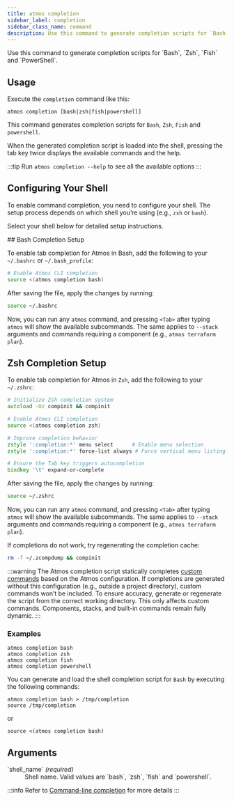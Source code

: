 ```yaml
---
title: atmos completion
sidebar_label: completion
sidebar_class_name: command
description: Use this command to generate completion scripts for `Bash`, `Zsh`, `Fish` and `PowerShell`.
---
```


<Intro>
Use this command to generate completion scripts for `Bash`, `Zsh`, `Fish` and `PowerShell`.
</Intro>

<Screengrab title="atmos completion --help" slug="atmos-completion--help" />

## Usage

Execute the `completion` command like this:

```shell
atmos completion [bash|zsh|fish|powershell]
```

This command generates completion scripts for `Bash`, `Zsh`, `Fish` and `powershell`.

When the generated completion script is loaded into the shell, pressing the tab key twice displays the available commands and the help.

:::tip
Run `atmos completion --help` to see all the available options
:::

## Configuring Your Shell

To enable command completion, you need to configure your shell. The setup process depends on which shell you’re using (e.g., `zsh` or `bash`).

Select your shell below for detailed setup instructions.

<Tabs>
  <TabItem value="bash" label="Bash" default>
## Bash Completion Setup

To enable tab completion for Atmos in Bash, add the following to your `~/.bashrc` or `~/.bash_profile`:

```bash
# Enable Atmos CLI completion
source <(atmos completion bash)
```
After saving the file, apply the changes by running:

```zsh
source ~/.bashrc
```

Now, you can run any `atmos` command, and pressing `<Tab>` after typing `atmos` will show the available subcommands. The same applies to `--stack` arguments and commands requiring a component (e.g., `atmos terraform plan`).

</TabItem>
<TabItem value="zsh" name="Zsh">

## Zsh Completion Setup

To enable tab completion for Atmos in `Zsh`, add the following to your `~/.zshrc`:

```zsh
# Initialize Zsh completion system
autoload -Uz compinit && compinit

# Enable Atmos CLI completion
source <(atmos completion zsh)

# Improve completion behavior
zstyle ':completion:*' menu select      # Enable menu selection
zstyle ':completion:*' force-list always # Force vertical menu listing

# Ensure the Tab key triggers autocompletion
bindkey '\t' expand-or-complete
```

After saving the file, apply the changes by running:

```zsh
source ~/.zshrc
```

Now, you can run any `atmos` command, and pressing `<Tab>` after typing `atmos` will show the available subcommands. The same applies to `--stack` arguments and commands requiring a component (e.g., `atmos terraform plan`).

If completions do not work, try regenerating the completion cache:

```zsh
rm -f ~/.zcompdump && compinit
```
</TabItem>
</Tabs>

:::warning
The Atmos completion script statically completes [custom commands](/core-concepts/custom-commands) based on the Atmos configuration. If completions are generated without this configuration (e.g., outside a project directory), custom commands won’t be included. To ensure accuracy, generate or regenerate the script from the correct working directory. This only affects custom commands. Components, stacks, and built-in commands remain fully dynamic.
:::

### Examples

```shell
atmos completion bash
atmos completion zsh
atmos completion fish
atmos completion powershell
```

You can generate and load the shell completion script for `Bash` by executing the following commands:

```shell
atmos completion bash > /tmp/completion
source /tmp/completion
```

or

```shell
source <(atmos completion bash)
```

## Arguments

<dl>
  <dt>`shell_name` <em>(required)</em></dt>
  <dd>Shell name. Valid values are `bash`, `zsh`, `fish` and `powershell`.</dd>
</dl>

:::info
Refer to [Command-line completion](https://en.wikipedia.org/wiki/Command-line_completion) for more details
:::
